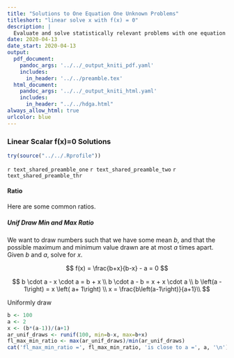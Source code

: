 ```yaml
---
title: "Solutions to One Equation One Unknown Problems"
titleshort: "linear solve x with f(x) = 0"
description: |
  Evaluate and solve statistically relevant problems with one equation and one unknown that permit analytical solutions.
date: 2020-04-13
date_start: 2020-04-13
output:
  pdf_document:
    pandoc_args: '../../_output_kniti_pdf.yaml'
    includes:
      in_header: '../../preamble.tex'
  html_document:
    pandoc_args: '../../_output_kniti_html.yaml'
    includes:
      in_header: "../../hdga.html"
always_allow_html: true
urlcolor: blue
---
```


### Linear Scalar f(x)=0 Solutions

```r
try(source("../../.Rprofile"))
```

`r text_shared_preamble_one`
`r text_shared_preamble_two`
`r text_shared_preamble_thr`

#### Ratio

Here are some common ratios.

##### Unif Draw Min and Max Ratio

We want to draw numbers such that we have some mean $b$, and that the possible maximum and minimum value drawn are at most $a$ times apart. Given $b$ and $a$, solve for $x$.

$$
f(x) = \frac{b+x}{b-x} - a = 0
$$


$$
b \cdot a - x \cdot a = b + x \\
b \cdot a - b = x + x \cdot a  \\
b \left(a - 1\right) = x \left( a+ 1\right)  \\
x = \frac{b\left(a-1\right)}{a+1}\\
$$

Uniformly draw

```r
b <- 100
a <- 2
x <- (b*(a-1))/(a+1)
ar_unif_draws <- runif(100, min=b-x, max=b+x)
fl_max_min_ratio <- max(ar_unif_draws)/min(ar_unif_draws)
cat('fl_max_min_ratio =', fl_max_min_ratio, 'is close to a =', a, '\n')
```
